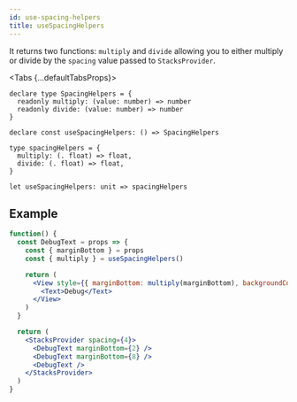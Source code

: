 ```yaml
---
id: use-spacing-helpers
title: useSpacingHelpers
---
```



It returns two functions: `multiply` and `divide` allowing you to either multiply or divide by the `spacing` value passed to `StacksProvider`.

<Tabs {...defaultTabsProps}>
<TabItem value="typescript">

```tsx
declare type SpacingHelpers = {
  readonly multiply: (value: number) => number
  readonly divide: (value: number) => number
}

declare const useSpacingHelpers: () => SpacingHelpers
```

</TabItem>
<TabItem value="rescript">

```res
type spacingHelpers = {
  multiply: (. float) => float,
  divide: (. float) => float,
}

let useSpacingHelpers: unit => spacingHelpers
```

</TabItem>
</Tabs>

## Example

```jsx live
function() {
  const DebugText = props => {
    const { marginBottom } = props
    const { multiply } = useSpacingHelpers()

    return (
      <View style={{ marginBottom: multiply(marginBottom), backgroundColor: 'red' }}>
        <Text>Debug</Text>
      </View>
    )
  }

  return (
    <StacksProvider spacing={4}>
      <DebugText marginBottom={2} />
      <DebugText marginBottom={8} />
      <DebugText />
    </StacksProvider>
  )
}
```
